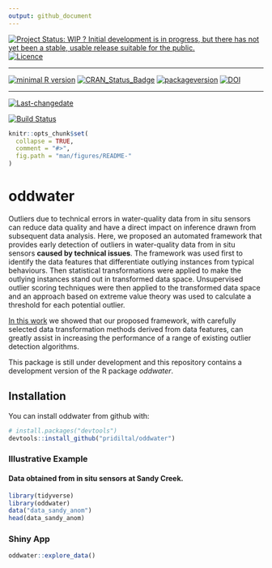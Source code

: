 ```yaml
---
output: github_document
---
```


[![Project Status: WIP ? Initial development is in progress, but there has not yet been a stable, usable release suitable for the public.](https://www.repostatus.org/badges/latest/wip.svg)](https://www.repostatus.org/#wip)
[![Licence](https://img.shields.io/badge/licence-GPL--3-blue.svg)](https://www.gnu.org/licenses/gpl-3.0.en.html)
 
---
 
[![minimal R version](https://img.shields.io/badge/R%3E%3D-3.4.0-6666ff.svg)](https://cran.r-project.org/)
[![CRAN_Status_Badge](http://www.r-pkg.org/badges/version/oddwater)](https://cran.r-project.org/package=oddwater)
[![packageversion](https://img.shields.io/badge/Package%20version-0.5.0.9000-orange.svg?style=flat-square)](commits/master)
[![DOI](https://zenodo.org/badge/143960804.svg)](https://zenodo.org/badge/latestdoi/143960804)
 
---
 
[![Last-changedate](https://img.shields.io/badge/last%20change-`r gsub('-', '--', Sys.Date())`-yellowgreen.svg)](/commits/master)

[![Build Status](https://travis-ci.org/pridiltal/oddwater.svg?branch=master)](https://travis-ci.org/pridiltal/oddwater)

<!-- README.md is generated from README.Rmd. Please edit that file -->


```r
knitr::opts_chunk$set(
  collapse = TRUE,
  comment = "#>",
  fig.path = "man/figures/README-"
)

```

# oddwater

Outliers due to technical errors in water-quality data from in situ sensors can reduce data quality and have a direct impact on inference drawn from subsequent data analysis. Here, we proposed an automated framework that provides early detection of outliers in water-quality data from in situ sensors **caused by technical issues**. The framework was used first to identify the data features that differentiate outlying instances from typical behaviours. Then statistical transformations were applied to make the outlying instances stand out in transformed data space. Unsupervised outlier scoring techniques were then applied to the transformed data space and an approach based on extreme value theory was used to calculate a threshold for each potential outlier.

[In this work](https://www.monash.edu/__data/assets/pdf_file/0007/1645027/wp01-2019.pdf) we showed that our proposed framework, with carefully selected data transformation methods derived from data features, can greatly assist in increasing the
performance of a range of existing outlier detection algorithms.


This package is still under development and this repository contains a development version of the R package *oddwater*.

## Installation

You can install oddwater from github with:

``` r
# install.packages("devtools")
devtools::install_github("pridiltal/oddwater")
```


### Illustrative Example

#### Data obtained from in situ sensors at Sandy Creek.
```r
library(tidyverse)
library(oddwater)
data("data_sandy_anom")
head(data_sandy_anom)
```

### Shiny App

```r
oddwater::explore_data()
```
